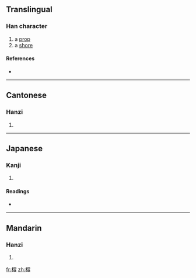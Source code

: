 ==Translingual==

===Han character===
{{Han char|rn=75|rad=木|as=12|sn=16|four=4994<sub>1</sub>|canj=木火月竹 (DFBH)}}

# a [[prop]]
# a [[shore]]

====References====
* {{Han ref|kx=0553.190|dkj=15543|dj=0942.050|hdz=21291.070|uh=6A55|ud=27221|bh=E9DA|bd=59866}}

----

==Cantonese==

===Hanzi===
{{yue-hanzi|jyut=|y=chaang1}}

# {{defn|Cantonese}}

----

==Japanese==

===Kanji===
{{ja-kanji|grade=|rs=木12}}

# {{defn|Japanese}}

====Readings====
* {{ja-readings|on=[[とう]] (tō), [[ちょう]] (chō)|kun=[[はしら]] (hashira)}}

----

==Mandarin==

===Hanzi===
{{cmn-hanzi|pin=[[chēng]] ([[cheng1]])|wg=ch'eng<sup>1</sup>}}

# {{defn|Mandarin}}

[[fr:橕]]
[[zh:橕]]